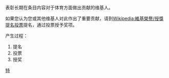 {{empty category}}
{{維基榮譽}}
表彰长期在条目内容对于体育方面做出贡献的维基人。

如果您认为您或其他维基人对此作出了重要贡献，请到[[Wikipedia:維基榮譽/授獎提名投票|Wikipedia:維基榮譽/授獎提名投票]]提名，通过投票授予奖项。

产生过程：
#提名
#投票
#授奖
[[Category:維基榮譽|特]]